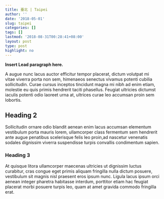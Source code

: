 ```yaml
---
title: 臺北 | Taipei
author: ''
date: '2018-05-01'
slug: taipei
categories: []
tags: []
lastmod: '2018-08-31T00:28:41+08:00'
layout: post
type: post
highlight: no
---
```


**Insert Lead paragraph here.**

A augue nunc lacus auctor efficitur tempor placerat, dictum volutpat mi vitae viverra porta non sem, himenaeos senectus vivamus potenti cubilia sollicitudin. Curae cursus inceptos tincidunt magna mi nibh ad enim etiam, molestie eu quis primis hendrerit taciti phasellus. Feugiat ultricies dictumst iaculis potenti odio laoreet urna at, ultrices curae leo accumsan proin sem lobortis. 

## Heading 2

Sollicitudin ornare odio blandit aenean enim lacus accumsan elementum vestibulum porta mauris lorem, ullamcorper class fermentum sem hendrerit ante augue penatibus scelerisque felis leo proin,ad nascetur venenatis sodales dignissim viverra suspendisse turpis convallis condimentum sapien.

### Heading 3

At quisque litora ullamcorper maecenas ultricies ut dignissim luctus curabitur, cras congue eget primis aliquam fringilla nulla dictum posuere, vestibulum sit magnis nisl praesent eros ipsum nunc. Ligula lacus ipsum orci aenean integer pharetra habitasse interdum, porttitor etiam hac feugiat placerat morbi posuere turpis leo, quam at amet gravida commodo fringilla erat.
